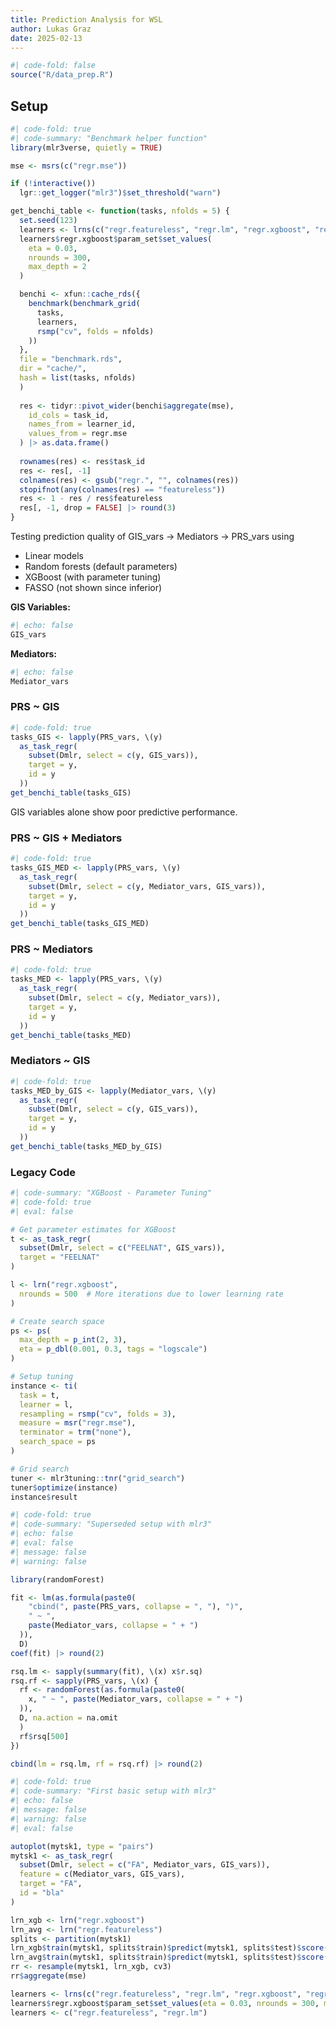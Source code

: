 ```yaml
---
title: Prediction Analysis for WSL
author: Lukas Graz
date: 2025-02-13
---
```


```r
#| code-fold: false
source("R/data_prep.R")
```

## Setup
```r
#| code-fold: true
#| code-summary: "Benchmark helper function"
library(mlr3verse, quietly = TRUE)

mse <- msrs(c("regr.mse"))

if (!interactive())
  lgr::get_logger("mlr3")$set_threshold("warn")

get_benchi_table <- function(tasks, nfolds = 5) {
  set.seed(123)
  learners <- lrns(c("regr.featureless", "regr.lm", "regr.xgboost", "regr.ranger"))
  learners$regr.xgboost$param_set$set_values(
    eta = 0.03, 
    nrounds = 300, 
    max_depth = 2
  )

  benchi <- xfun::cache_rds({
    benchmark(benchmark_grid(
      tasks, 
      learners, 
      rsmp("cv", folds = nfolds)
    ))
  }, 
  file = "benchmark.rds", 
  dir = "cache/",
  hash = list(tasks, nfolds)
  )
  
  res <- tidyr::pivot_wider(benchi$aggregate(mse), 
    id_cols = task_id,
    names_from = learner_id,
    values_from = regr.mse
  ) |> as.data.frame()
  
  rownames(res) <- res$task_id
  res <- res[, -1]
  colnames(res) <- gsub("regr.", "", colnames(res))
  stopifnot(any(colnames(res) == "featureless"))
  res <- 1 - res / res$featureless
  res[, -1, drop = FALSE] |> round(3)
}
```

Testing prediction quality of GIS_vars -> Mediators -> PRS_vars using 

- Linear models 
- Random forests (default parameters)
- XGBoost (with parameter tuning)
- FASSO (not shown since inferior)

**GIS Variables:**

```r
#| echo: false
GIS_vars
```

**Mediators:**

```r
#| echo: false
Mediator_vars
```

### PRS ~ GIS
```r
#| code-fold: true
tasks_GIS <- lapply(PRS_vars, \(y) 
  as_task_regr(
    subset(Dmlr, select = c(y, GIS_vars)),
    target = y,
    id = y
  ))
get_benchi_table(tasks_GIS) 
```
GIS variables alone show poor predictive performance.

### PRS ~ GIS + Mediators
```r
#| code-fold: true
tasks_GIS_MED <- lapply(PRS_vars, \(y) 
  as_task_regr(
    subset(Dmlr, select = c(y, Mediator_vars, GIS_vars)),
    target = y,
    id = y
  ))
get_benchi_table(tasks_GIS_MED) 
```

### PRS ~ Mediators
```r
#| code-fold: true
tasks_MED <- lapply(PRS_vars, \(y) 
  as_task_regr(
    subset(Dmlr, select = c(y, Mediator_vars)),
    target = y,
    id = y
  ))
get_benchi_table(tasks_MED) 
```

### Mediators ~ GIS
```r
#| code-fold: true
tasks_MED_by_GIS <- lapply(Mediator_vars, \(y) 
  as_task_regr(
    subset(Dmlr, select = c(y, GIS_vars)),
    target = y,
    id = y
  ))
get_benchi_table(tasks_MED_by_GIS)
```

### Legacy Code
```r
#| code-summary: "XGBoost - Parameter Tuning"
#| code-fold: true
#| eval: false

# Get parameter estimates for XGBoost
t <- as_task_regr(
  subset(Dmlr, select = c("FEELNAT", GIS_vars)),
  target = "FEELNAT"
)

l <- lrn("regr.xgboost",
  nrounds = 500  # More iterations due to lower learning rate
)

# Create search space
ps <- ps(
  max_depth = p_int(2, 3),
  eta = p_dbl(0.001, 0.3, tags = "logscale")
)

# Setup tuning
instance <- ti(
  task = t,
  learner = l,
  resampling = rsmp("cv", folds = 3),
  measure = msr("regr.mse"),
  terminator = trm("none"),
  search_space = ps
)

# Grid search
tuner <- mlr3tuning::tnr("grid_search")
tuner$optimize(instance)
instance$result
```

```r
#| code-fold: true
#| code-summary: "Superseded setup with mlr3"
#| echo: false
#| eval: false
#| message: false
#| warning: false

library(randomForest)

fit <- lm(as.formula(paste0(
    "cbind(", paste(PRS_vars, collapse = ", "), ")",
    " ~ ",
    paste(Mediator_vars, collapse = " + ")
  )), 
  D)
coef(fit) |> round(2)

rsq.lm <- sapply(summary(fit), \(x) x$r.sq)
rsq.rf <- sapply(PRS_vars, \(x) {
  rf <- randomForest(as.formula(paste0(
    x, " ~ ", paste(Mediator_vars, collapse = " + ")
  )), 
  D, na.action = na.omit
  ) 
  rf$rsq[500]
})

cbind(lm = rsq.lm, rf = rsq.rf) |> round(2)
```

```r
#| code-fold: true
#| code-summary: "First basic setup with mlr3"
#| echo: false
#| message: false
#| warning: false
#| eval: false

autoplot(mytsk1, type = "pairs")
mytsk1 <- as_task_regr(
  subset(Dmlr, select = c("FA", Mediator_vars, GIS_vars)),
  feature = c(Mediator_vars, GIS_vars),
  target = "FA",
  id = "bla"
)

lrn_xgb <- lrn("regr.xgboost")
lrn_avg <- lrn("regr.featureless")
splits <- partition(mytsk1)
lrn_xgb$train(mytsk1, splits$train)$predict(mytsk1, splits$test)$score(mse)
lrn_avg$train(mytsk1, splits$train)$predict(mytsk1, splits$test)$score(mse)
rr <- resample(mytsk1, lrn_xgb, cv3)
rr$aggregate(mse)

learners <- lrns(c("regr.featureless", "regr.lm", "regr.xgboost", "regr.ranger"))
learners$regr.xgboost$param_set$set_values(eta = 0.03, nrounds = 300, max_depth = 2)
learners <- c("regr.featureless", "regr.lm")
```
